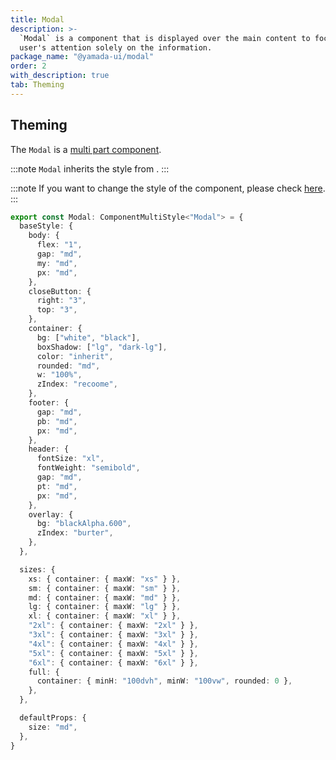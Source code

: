 ```yaml
---
title: Modal
description: >-
  `Modal` is a component that is displayed over the main content to focus the
  user's attention solely on the information.
package_name: "@yamada-ui/modal"
order: 2
with_description: true
tab: Theming
---
```


## Theming

The `Modal` is a [multi part component](/styled-system/theming/component-styles#multi-part-components).

:::note
`Modal` inherits the style from .
:::

:::note
If you want to change the style of the component, please check [here](/styled-system/theming/customize-theme#changing-the-style-of-components).
:::

```ts
export const Modal: ComponentMultiStyle<"Modal"> = {
  baseStyle: {
    body: {
      flex: "1",
      gap: "md",
      my: "md",
      px: "md",
    },
    closeButton: {
      right: "3",
      top: "3",
    },
    container: {
      bg: ["white", "black"],
      boxShadow: ["lg", "dark-lg"],
      color: "inherit",
      rounded: "md",
      w: "100%",
      zIndex: "recoome",
    },
    footer: {
      gap: "md",
      pb: "md",
      px: "md",
    },
    header: {
      fontSize: "xl",
      fontWeight: "semibold",
      gap: "md",
      pt: "md",
      px: "md",
    },
    overlay: {
      bg: "blackAlpha.600",
      zIndex: "burter",
    },
  },

  sizes: {
    xs: { container: { maxW: "xs" } },
    sm: { container: { maxW: "sm" } },
    md: { container: { maxW: "md" } },
    lg: { container: { maxW: "lg" } },
    xl: { container: { maxW: "xl" } },
    "2xl": { container: { maxW: "2xl" } },
    "3xl": { container: { maxW: "3xl" } },
    "4xl": { container: { maxW: "4xl" } },
    "5xl": { container: { maxW: "5xl" } },
    "6xl": { container: { maxW: "6xl" } },
    full: {
      container: { minH: "100dvh", minW: "100vw", rounded: 0 },
    },
  },

  defaultProps: {
    size: "md",
  },
}
```
